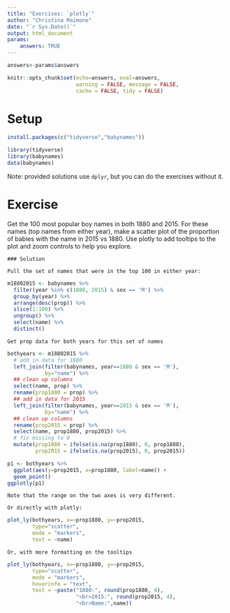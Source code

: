 ```yaml
---
title: "Exercises: `plotly`"
author: "Christina Maimone"
date: "`r Sys.Date()`"
output: html_document
params:
    answers: TRUE
---
```



```r
answers<-params$answers
```

```r
knitr::opts_chunk$set(echo=answers, eval=answers,
                      warning = FALSE, message = FALSE,
                      cache = FALSE, tidy = FALSE)
```

# Setup

```r
install.packages(c("tidyverse","babynames"))
```

```r
library(tidyverse)
library(babynames)
data(babynames)
```

Note: provided solutions use `dplyr`, but you can do the exercises without it.

# Exercise

Get the 100 most popular boy names in both 1880 and 2015.  For these names (top names from either year), make a scatter plot of the proportion of babies with the name in 2015 vs 1880.  Use plotly to add tooltips to the plot and zoom controls to help you explore.

```asis
### Solution

Pull the set of names that were in the top 100 in either year:
```

```r
m18802015 <- babynames %>%
  filter(year %in% c(1880, 2015) & sex == 'M') %>%
  group_by(year) %>%
  arrange(desc(prop)) %>%
  slice(1:100) %>%
  ungroup() %>%
  select(name) %>%
  distinct()
```

```asis
Get prop data for both years for this set of names
```

```r
bothyears <- m18802015 %>% 
  # add in data for 1880
  left_join(filter(babynames, year==1880 & sex == 'M'), 
            by="name") %>%
  ## clean up columns
  select(name, prop) %>%
  rename(prop1880 = prop) %>%
  ## add in data for 2015
  left_join(filter(babynames, year==2015 & sex == 'M'), 
            by="name") %>%
  ## clean up columns
  rename(prop2015 = prop) %>%
  select(name, prop1880, prop2015) %>%
  # fix missing to 0
  mutate(prop1880 = ifelse(is.na(prop1880), 0, prop1880),
         prop2015 = ifelse(is.na(prop2015), 0, prop2015))
```

```r
p1 <- bothyears %>% 
  ggplot(aes(y=prop2015, x=prop1880, label=name)) +
  geom_point() 
ggplotly(p1)
```


```asis
Note that the range on the two axes is very different.  

Or directly with plotly:
```

```r
plot_ly(bothyears, x=~prop1880, y=~prop2015,
        type="scatter",
        mode = "markers",
        text = ~name)
```

```asis
Or, with more formatting on the tooltips
```

```r
plot_ly(bothyears, x=~prop1880, y=~prop2015,
        type="scatter",
        mode = "markers",
        hoverinfo = "text",
        text = ~paste("1880:", round(prop1880, 4),
                      "<br>2015:", round(prop2015, 4),
                      "<br>Name:",name))
```


